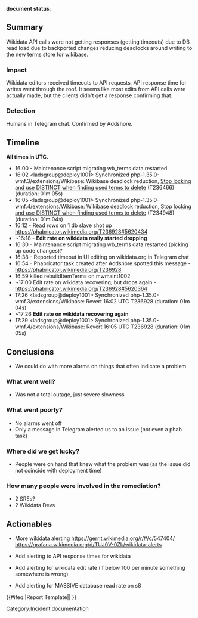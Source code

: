 '''document status''': {{irdoc-final}}

== Summary ==
Wikidata API calls were not getting responses (getting timeouts) due to DB read load due to backported changes reducing deadlocks around writing to the new terms store for wikibase.

=== Impact ===
Wikidata editors received timeouts to API requests, API response time for writes went through the roof. It seems like most edits from API calls were actually made, but the clients didn't get a response confirming that.

=== Detection ===
Humans in Telegram chat.
Confirmed by Addshore.

== Timeline ==
'''All times in UTC.'''

* 16:00 - Maintenance script migrating wb_terms data restarted
* 16:02	<ladsgroup@deploy1001>	Synchronized php-1.35.0-wmf.3/extensions/Wikibase: Wikibase deadlock reduction, [[gerrit:547243|Stop locking and use DISTINCT when finding used terms to delete]] (T236466) (duration: 01m 05s)
* 16:05	<ladsgroup@deploy1001>	Synchronized php-1.35.0-wmf.4/extensions/Wikibase: Wikibase deadlock reduction, [[gerrit:547244|Stop locking and use DISTINCT when finding used terms to delete]] (T234948) (duration: 01m 04s)
* 16:12 - Read rows on 1 db slave shot up https://phabricator.wikimedia.org/T236928#5620434
* ~16:18 - '''Edit rate on wikidata really started dropping'''
* 16:30 - Maintenance script migrating wb_terms data restarted (picking up code changes)?
* 16:38 - Reported timeout in UI editing on wikidata.org in Telegram chat
* 16:54 - Phabricator task created after Addshore spotted this message - https://phabricator.wikimedia.org/T236928
* 16:59	<jynus>	killed rebuildItemTerms on mwmaint1002
* ~17:00 Edit rate on wikidata recovering, but drops again - https://phabricator.wikimedia.org/T236928#5620364
* 17:26	<ladsgroup@deploy1001>	Synchronized php-1.35.0-wmf.3/extensions/Wikibase: Revert 16:02 UTC T236928 (duration: 01m 04s)
* ~17:26 '''Edit rate on wikidata recovering again'''
* 17:29	<ladsgroup@deploy1001>	Synchronized php-1.35.0-wmf.4/extensions/Wikibase: Revert 16:05 UTC T236928 (duration: 01m 05s)

== Conclusions ==
* We could do with more alarms on things that often indicate a problem

=== What went well? ===
* Was not a total outage, just severe slowness

=== What went poorly? ===
* No alarms went off
* Only a message in Telegram alerted us to an issue (not even a phab task)

=== Where did we get lucky? ===
* People were on hand that knew what the problem was (as the issue did not coincide with deployment time)

=== How many people were involved in the remediation? ===
* 2 SREs?
* 2 Wikidata Devs

== Actionables ==
* {{done}} More wikidata alerting https://gerrit.wikimedia.org/r/#/c/547404/ https://grafana.wikimedia.org/d/TUJ0V-0Zk/wikidata-alerts
* {{done}} Add alerting to API response times for wikidata
* {{done}} Add alerting for wikidata edit rate (if below 100 per minute something somewhere is wrong)
* {{done}} Add alerting for MASSIVE database read rate on s8

{{#ifeq:{{SUBPAGENAME}}|Report Template||
[[Category:Incident documentation]]
}}